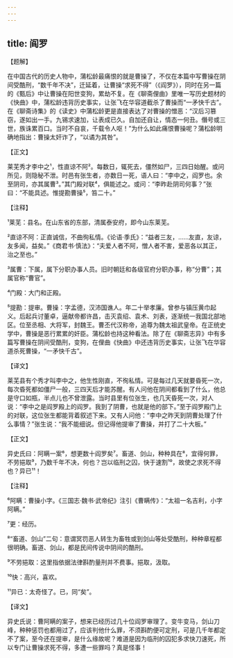 ```yaml
---
---
---
```

title: 阎罗
---




【题解】


在中国古代的历史人物中，蒲松龄最痛恨的就是曹操了，不仅在本篇中写曹操在阴间受酷刑，“数千年不决”，迁延着，让曹操“求死不得”（《阎罗》），同时在另一篇的《甄后》中让曹操在阳世变狗，累劫不复。在《聊斋俚曲》里唯一写历史题材的《快曲》中，蒲松龄违背历史事实，让张飞在华容道截杀了曹操而“一矛快千古”。在《聊斋诗集》的《读史》中蒲松龄更是直接表达了对曹操的憎恶：“汉后习篡窃，遂如出一手。九锡求速加，让表成已久。自加还自让，情态一何丑。僭号或三世，族诛累百口。当时不自哀，千载令人呕！”为什么如此痛恨曹操呢？蒲松龄明确地指出：曹操太奸诈了，“以谲为其咎”。


【正文】

莱芜秀才李中之¹，性直谅不阿²。每数日，辄死去，僵然如尸，三四日始醒。或问所见，则隐秘不泄。时邑有张生者，亦数日一死，语人曰：“李中之，阎罗也。余至阴司，亦其属曹³。”其门殿对联⁴，俱能述之。或问：“李昨赴阴司何事？”张曰：“不能具述。惟提勘曹操⁵，笞二十。”

【注释】


¹莱芜：县名。在山东省的东部，清属泰安府，即今山东莱芜。

²直谅不阿：正直诚信，不曲徇私情。《论语·季氏》：“益者三友，……友直，友谅，友多闻，益矣。”《商君书·慎法》：“夫爱人者不阿，憎人者不害，爱恶各以其正，治之至也。”

³属曹：下属，属下分职办事人员。旧时朝廷和各级官府分职办事，称“分曹”；其属官称“曹官”。

⁴门殿：大门和正殿。

⁵提勘：提审。曹操：字孟德，汉沛国谯人。年二十举孝廉。曾参与镇压黄巾起义。后起兵讨董卓，逼献帝都许昌，击灭袁绍、袁术、刘表，逐渐统一我国北部地区。位至丞相、大将军，封魏王。曹丕代汉称帝，追尊为魏太祖武皇帝。在正统史学中，曹操是恶行累累的奸臣。蒲松龄也持这种看法。除了在《聊斋志异》中有多篇写曹操在阴间受酷刑，变狗，在俚曲《快曲》中还违背历史事实，让张飞在华容道杀死曹操，“一矛快千古”。





【译文】


莱芜县有个秀才叫李中之，他生性刚直，不徇私情。可是每过几天就要昏死一次，每次昏死都如僵尸一般，三四天后才能苏醒。有人问他在阴间都看到了什么，他总是守口如瓶，半点儿也不曾泄露。当时县里有位张生，也几天昏死一次，对人说：“李中之是阎罗殿上的阎罗。我到了阴曹，也就是他的部下。”至于阎罗殿门上的对联，这位张生都能背着叙述下来。又有人问他：“李中之昨天到阴曹处理了什么事情？”张生说：“我不能细说。但记得他提审了曹操，并打了二十大板。”


【正文】

异史氏曰：阿瞒一案⁶，想更数十阎罗矣⁷。畜道、剑山，种种具在⁸，宜得何罪，不劳挹取⁹，乃数千年不决，何也？岂以临刑之囚，快于速割¹⁰，故使之求死不得也？异已¹¹！

【注释】


⁶阿瞒：曹操小字。《三国志·魏书·武帝纪》注引《曹瞒传》：“太祖一名吉利，小字阿瞒。”

⁷更：经历。

⁸“畜道、剑山”二句：意谓冥罚恶人转生为畜牲或到剑山等处受酷刑，种种章程都很明确。畜道、剑山，都是民间传说中阴间的酷刑。

⁹不劳挹取：这里指依据法律斟酌量刑并不费事。挹取，汲取。

¹⁰快：高兴，喜欢。

¹¹异已：太奇怪了。已，同“矣”。





【译文】


异史氏说：曹阿瞒的案子，想来已经历过几十位阎罗审理了。变牛变马，剑山刀峰，种种惩罚也都用过了，应该判他什么罪，不须斟酌便可定刑，可是几千年都定不了案，至今还在提审，是什么缘故呢？难道是因为临刑的囚犯多求快刀速死，所以专门让曹操求死不得，多遭一些罪吗？真是怪事！